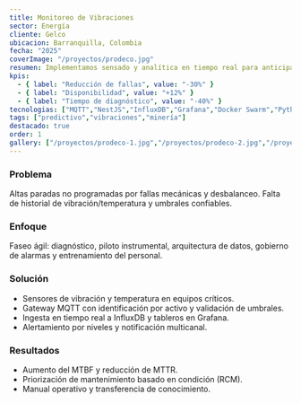 ```yaml
---
title: Monitoreo de Vibraciones
sector: Energía
cliente: Gelco
ubicacion: Barranquilla, Colombia
fecha: "2025"
coverImage: "/proyectos/prodeco.jpg"
resumen: Implementamos sensado y analítica en tiempo real para anticipar fallas y reducir paradas no programadas.
kpis:
  - { label: "Reducción de fallas", value: "-30%" }
  - { label: "Disponibilidad", value: "+12%" }
  - { label: "Tiempo de diagnóstico", value: "-40%" }
tecnologias: ["MQTT","NestJS","InfluxDB","Grafana","Docker Swarm","Python ML"]
tags: ["predictivo","vibraciones","minería"]
destacado: true
order: 1
gallery: ["/proyectos/prodeco-1.jpg","/proyectos/prodeco-2.jpg","/proyectos/prodeco-3.jpg"]
---
```


### Problema
Altas paradas no programadas por fallas mecánicas y desbalanceo. Falta de historial de vibración/temperatura y umbrales confiables.

### Enfoque
Faseo ágil: diagnóstico, piloto instrumental, arquitectura de datos, gobierno de alarmas y entrenamiento del personal.

### Solución
- Sensores de vibración y temperatura en equipos críticos.
- Gateway MQTT con identificación por activo y validación de umbrales.
- Ingesta en tiempo real a InfluxDB y tableros en Grafana.
- Alertamiento por niveles y notificación multicanal.

### Resultados
- Aumento del MTBF y reducción de MTTR.
- Priorización de mantenimiento basado en condición (RCM).
- Manual operativo y transferencia de conocimiento.
